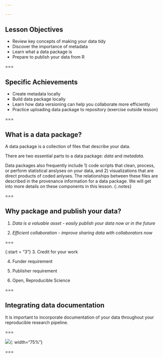 ```yaml
---
 
---
```

## Lesson Objectives

   -  Review key concepts of making your data tidy  
   -  Discover the importance of metadata
   -  Learn what a data package is
   -  Prepare to publish your data from R

===

## Specific Achievements

   -  Create metadata locally
   -  Build data package locally
   -  Learn how data versioning can help you collaborate more efficiently
   -  Practice uploading data package to repository (exercise outside lesson)

===

## What is a data package?

A data package is a collection of files that describe your data.  

There are two essential parts to a data package: _data_ and _metadata_. 

Data packages also frequently include 1) code scripts that clean, process, or perform statistical anslyses on your data, and 2) visualizations that are direct products of coded anlyses.  The relationships between these files are described in the provenance information for a data package.  We will get into more details on these components in this lesson.
{:.notes}

===

## Why package and publish your data?  

1. *Data is a valuable asset - easily publish your data now or in the future*

2. *Efficient collaboration - improve sharing data with collaborators now*

===

{:start = "3"}
3. Credit for your work 

4. Funder requirement

5. Publisher requirement

6. Open, Reproducible Science

===

## Integrating data documentation 

It is important to incorporate documentation of your data throughout your reproducible research pipeline.  

===

![]({% include asset.html path="images/wrkflow_diagram.png" %}){: width="75%"} 


===
  
